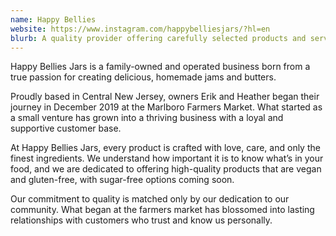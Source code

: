 ```yaml
---
name: Happy Bellies
website: https://www.instagram.com/happybelliesjars/?hl=en
blurb: A quality provider offering carefully selected products and services. Their presence adds value to our benefit event while supporting our shared mission.
---
```


Happy Bellies Jars is a family-owned and operated business born from a true passion for creating delicious, homemade jams and butters.

Proudly based in Central New Jersey, owners Erik and Heather began their journey in December 2019 at the Marlboro Farmers Market. What started as a small venture has grown into a thriving business with a loyal and supportive customer base.

At Happy Bellies Jars, every product is crafted with love, care, and only the finest ingredients. We understand how important it is to know what’s in your food, and we are dedicated to offering high-quality products that are vegan and gluten-free, with sugar-free options coming soon.

Our commitment to quality is matched only by our dedication to our community. What began at the farmers market has blossomed into lasting relationships with customers who trust and know us personally.